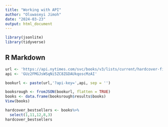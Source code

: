 ---
title: "Working with API"
author: "Oluwaseyi Jimoh"
date: "2024-03-23"
output: html_document
---

```{r setup, include=FALSE}
library(jsonlite)
library(tidyverse)
```

## R Markdown

```{r}
url <- 'https://api.nytimes.com/svc/books/v3/lists/current/hardcover-fiction.json'
api <- 'GUz2FMGJsWSqNi5ZC8ZGDAUkqoscMzAI'

bookurl <- paste(url,'?api-key=',api, sep = '')
```



```{r}
booksrough <- fromJSON(bookurl, flatten = TRUE)
books <- data.frame(booksrough$results$books)
View(books)

```


```{r}
hardcover_bestsellers <- books%>%
  select(1,11,12,8,3)
hardcover_bestsellers
```

